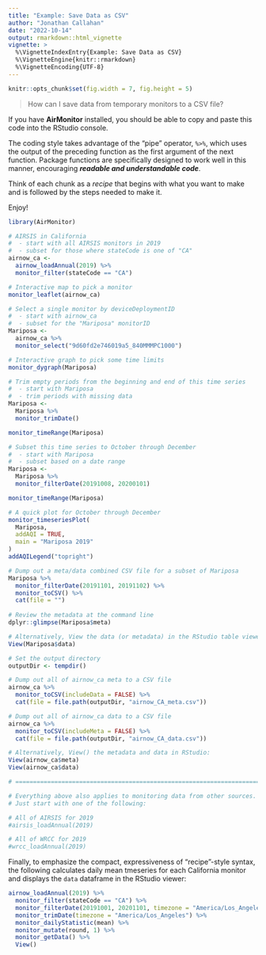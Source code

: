 ```yaml
---
title: "Example: Save Data as CSV"
author: "Jonathan Callahan"
date: "2022-10-14"
output: rmarkdown::html_vignette
vignette: >
  %\VignetteIndexEntry{Example: Save Data as CSV}
  %\VignetteEngine{knitr::rmarkdown}
  %\VignetteEncoding{UTF-8}
---
```


```r
knitr::opts_chunk$set(fig.width = 7, fig.height = 5)
```

> How can I save data from temporary monitors to a CSV file?

If you have **AirMonitor** installed, you should be able to copy and paste this
code into the RStudio console.

The coding style takes advantage of the "pipe" operator, `%>%`, which uses the output of the 
preceding function as the first argument of the next function. Package functions 
are specifically designed to work well in this manner, encouraging **_readable 
and understandable code_**.

Think of each chunk as a _recipe_ that begins with what you want to make and
is followed by the steps needed to make it.

Enjoy!

```r
library(AirMonitor)

# AIRSIS in California
#  - start with all AIRSIS monitors in 2019
#  - subset for those where stateCode is one of "CA"
airnow_ca <- 
  airnow_loadAnnual(2019) %>%
  monitor_filter(stateCode == "CA")

# Interactive map to pick a monitor
monitor_leaflet(airnow_ca)

# Select a single monitor by deviceDeploymentID
#  - start with airnow_ca
#  - subset for the "Mariposa" monitorID
Mariposa <-
  airnow_ca %>%
  monitor_select("9d60fd2e746019a5_840MMMPC1000")

# Interactive graph to pick some time limits
monitor_dygraph(Mariposa)

# Trim empty periods from the beginning and end of this time series
#  - start with Mariposa
#  - trim periods with missing data
Mariposa <- 
  Mariposa %>%
  monitor_trimDate()

monitor_timeRange(Mariposa)

# Subset this time series to October through December
#  - start with Mariposa
#  - subset based on a date range
Mariposa <- 
  Mariposa %>%
  monitor_filterDate(20191008, 20200101)

monitor_timeRange(Mariposa)

# A quick plot for October through December
monitor_timeseriesPlot(
  Mariposa,
  addAQI = TRUE,
  main = "Mariposa 2019"
)
addAQILegend("topright")

# Dump out a meta/data combined CSV file for a subset of Mariposa
Mariposa %>%
  monitor_filterDate(20191101, 20191102) %>%
  monitor_toCSV() %>%
  cat(file = "")
  
# Review the metadata at the command line
dplyr::glimpse(Mariposa$meta)

# Alternatively, View the data (or metadata) in the RStudio table viewer:
View(Mariposa$data)

# Set the output directory
outputDir <- tempdir()

# Dump out all of airnow_ca meta to a CSV file
airnow_ca %>%
  monitor_toCSV(includeData = FALSE) %>%
  cat(file = file.path(outputDir, "airnow_CA_meta.csv"))

# Dump out all of airnow_ca data to a CSV file
airnow_ca %>%
  monitor_toCSV(includeMeta = FALSE) %>%
  cat(file = file.path(outputDir, "airnow_CA_data.csv"))

# Alternatively, View() the metadata and data in RStudio:
View(airnow_ca$meta)
View(airnow_ca$data)

# ==============================================================================

# Everything above also applies to monitoring data from other sources.
# Just start with one of the following:

# All of AIRSIS for 2019
#airsis_loadAnnual(2019)

# All of WRCC for 2019
#wrcc_loadAnnual(2019)
```

Finally, to emphasize the compact, expressiveness of "recipe"-style syntax, the 
following calculates daily mean tmeseries for each California monitor and 
displays the `data` dataframe in the RStudio viewer:

```r
airnow_loadAnnual(2019) %>%
  monitor_filter(stateCode == "CA") %>%
  monitor_filterDate(20191001, 20201101, timezone = "America/Los_Angeles") %>%
  monitor_trimDate(timezone = "America/Los_Angeles") %>%
  monitor_dailyStatistic(mean) %>% 
  monitor_mutate(round, 1) %>%
  monitor_getData() %>%
  View()
```
